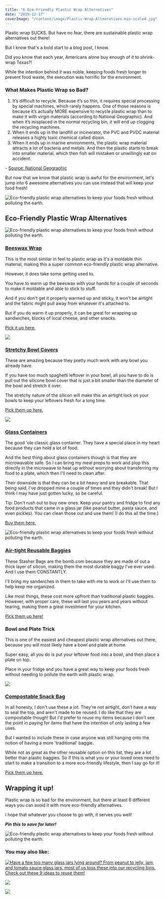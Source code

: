 ```yaml
---
title: "6 Eco-Friendly Plastic Wrap Alternatives"
date: "2019-12-17"
coverImage: "/content/image/Plastic-Wrap-Altneratives-min-scaled.jpg"
---
```


Plastic wrap SUCKS. But have no fear, there are sustainable plastic wrap alternatives out there!

But I know that's a bold start to a blog post, I know.

Did you know that each year, Americans alone buy enough of it to shrink-wrap Texas?!

While the intention behind it was noble, keeping foods fresh longer to prevent food waste, the execution was horrific for the environment.

### What Makes Plastic Wrap so Bad?

1. It’s difficult to recycle. Because it’s so thin, it requires special processing by special machines, which rarely happens. One of those reasons is because it’s actually MORE expensive to recycle plastic wrap than to make it with virgin materials (according to National Geographic). And when it’s misplaced in the normal recycling bin, it will end up clogging the recycling machines.
2. When it ends up in the landfill or incinerator, the PVC and PVDC material releases a highly toxic chemical called dioxin.
3. When it ends up in marine environments, the plastic wrap material attracts a lot of bacteria and metals. And then the plastic starts to break into smaller material, which then fish will mistaken or unwillingly eat on accident.

\- [Source: National Geographic](https://www.nationalgeographic.com/environment/2019/07/story-of-plastic-sticky-problem-of-plastic-wrap/)

But now that we know that plastic wrap is awful for the environment, let's jump into 6 awesome alternatives you can use instead that will keep your food fresh!

![Eco-friendly plastic wrap alternatives to keep your foods fresh without polluting the earth.](https://i1.wp.com/pforwords.com/wp-content/uploads/2019/12/Plastic-Wrap-Altneratives-min-scaled.jpg?fit=1024%2C690&ssl=1)

## Eco-Friendly Plastic Wrap Alternatives

![Eco-friendly plastic wrap alternatives to keep your foods fresh without polluting the earth.](images/Beeswax-min.jpg)

### [Beeswax Wrap](https://earthhero.com/products/travel/bees-wrap-medium-beeswax-wraps-3-pack/?ref=pforwords)

This is the most similar in feel to plastic wrap as it's a moldable thin material, making this a super common eco-friendly plastic wrap alternative.

However, it does take some getting used to.

You have to warm up the beeswax with your hands for a couple of seconds to make it moldable and able to stick to stuff.

And if you don't get it properly warmed up and sticky, it won't be airtight and the fabric might pull away from whatever it's attached to.

But if you do warm it up properly, it can be great for wrapping up sandwiches, blocks of local cheese, and other snacks.

[Pick it up here.](https://earthhero.com/products/travel/bees-wrap-medium-beeswax-wraps-3-pack/?ref=pforwords)

![](images/Bowl-Covers-min.png)

### [Stretchy Bowl Covers](https://earthhero.com/products/travel/bees-wrap-medium-beeswax-wraps-3-pack/?ref=pforwords)

These are amazing because they pretty much work with any bowl you already have.

If you have too much spaghetti leftover in your bowl, all you have to do is pull out the silicone bowl cover that is just a bit smaller than the diameter of the bowl and stretch it over.

The stretchy nature of the silicon will make this an airtight lock on your bowls to keep your leftovers fresh for a long time.

[Pick them up here.](https://earthhero.com/products/travel/bees-wrap-medium-beeswax-wraps-3-pack/?ref=pforwords)

![](https://i0.wp.com/pforwords.com/wp-content/uploads/2019/12/Glass-Container-min.jpg?fit=757%2C1024&ssl=1)

### [Glass Containers](https://www.amazon.com/dp/B06Y31WGWR/ref=psdc_3744021_t3_B07KZJVTMC?th=1)

The good 'ole classic glass container. They have a special place in my heart because they can hold a lot of food.

And the best thing about glass containers though is that they are microwavable safe. So I can bring my meal preps to work and plop this directly in the microwave to heat up without worrying about transferring my food to a plate, which then I'll need to clean after.

Their downside is that they can be a bit heavy and are breakable. That being said, I've dropped mine a couple of times and they didn't break! But I think I may have just gotten lucky, so be careful.

Tip: Don't rush out to buy new ones. Keep your pantry and fridge to find any food products that came in a glass jar (like peanut butter, pasta sauce, and even pickles). You can clean those out and use them! (I do this all the time.)

[Buy them here.](https://www.amazon.com/dp/B06Y31WGWR/ref=psdc_3744021_t3_B07KZJVTMC?th=1)

![Eco-friendly plastic wrap alternatives to keep your foods fresh without polluting the earth.](images/Screen-Shot-2019-07-14-at-8.12.14-AM-min.png)

### [Air-tight Reusable Baggies](https://earthhero.com/products/travel/stasher-reusable-silicone-sandwich-stasher-bag/?ref=pforwords)

These Stasher Bags are the bomb.com because they are made of out a thick layer of silicon, making them the most durable baggy I've ever used. And I use them CONSTANTLY.

I'll bring my sandwiches in them to take with me to work or I'll use them to help keep me organized.

Like most things, these cost more upfront than traditional plastic baggies. However, with proper care, these will last you years and years without tearing, making them a great investment for your kitchen.

[Pick them up here!](https://earthhero.com/products/travel/stasher-reusable-silicone-sandwich-stasher-bag/?ref=pforwords)

### Bowl and Plate Trick

This is one of the easiest and cheapest plastic wrap alternatives out there, because you will most likely have a bowl and plate at home.

Super easy, all you do is put your leftover food into a bowl, and then place a plate on top.

Place in your fridge and you have a great way to keep your foods fresh without needing to pollute the earth with plastic wrap.

![](https://i2.wp.com/pforwords.com/wp-content/uploads/2019/12/compostable-baggy-min-1.jpg?fit=1024%2C1024&ssl=1)

### [Compostable Snack Bag](https://www.amazon.com/CARE-Unbleached-Sandwich-Bags-Count/dp/B003BONV2G?ref_=ast_sto_dp&th=1)

In all honesty, I don't use these a lot. They're not airtight, don't have a way to seal the top, and aren't made to be reused. I do like that they are compostable though! But I'd prefer to reuse my items because I don't see the point in paying for items that have the intention of only lasting a few uses.

But I wanted to include these in case anyone was still hanging onto the notion of having a more 'traditional' baggie.

While not as great as the other reusable option on this list, they are a lot better than plastic baggies. So if this is what you or your loved ones need to start to make a transition to a more eco-friendly lifestyle, then I say go for it!

[Pick them up here.](https://www.amazon.com/CARE-Unbleached-Sandwich-Bags-Count/dp/B003BONV2G?ref_=ast_sto_dp&th=1)

## Wrapping it up!

Plastic wrap is so bad for the environment, but there at least 6 different ways you can avoid it with more eco-friendly alternatives.

I hope that whatever you choose to go with, it serves you well!

**_Pin this to save for later!_**

![Eco-friendly plastic wrap alternatives to keep your foods fresh without polluting the earth.](https://i0.wp.com/pforwords.com/wp-content/uploads/2019/12/plastic-wrap-min.jpg?fit=683%2C1024&ssl=1)

### You may also like:

[![Have a few too many glass jars lying around? From peanut to jelly, jam, and tomato sauce glass jars, most of us toss these into our recycling bins. Check out these 9 ideas to reuse them!](images/glass-jars-1-min-684x1024.png)](https://pforwords.com/how-to-use-old-glass-jars/)

[![](images/grocery-shopping-pin-min-684x1024.png)](https://pforwords.com/guide-to-grocery-shop-zero-waste-style)

[![](images/to-go-kit-min-684x1024.png)](https://pforwords.com/zero-waste-to-go-kit/)
